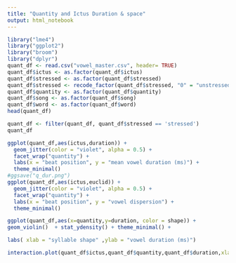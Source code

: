 ```yaml
---
title: "Quantity and Ictus Duration & space"
output: html_notebook
---
```


```r
library("lme4")
library("ggplot2")
library("broom")
library("dplyr")
quant_df <- read.csv("vowel_master.csv", header= TRUE)
quant_df$ictus <- as.factor(quant_df$ictus)
quant_df$stressed <- as.factor(quant_df$stressed)
quant_df$stressed <- recode_factor(quant_df$stressed, "0" = "unstressed","1" = "stressed")
quant_df$quantity <- as.factor(quant_df$quantity)
quant_df$song <- as.factor(quant_df$song)
quant_df$word <- as.factor(quant_df$word)
head(quant_df)
```

```r
quant_df <- filter(quant_df, quant_df$stressed == 'stressed')
quant_df
```

```r
ggplot(quant_df,aes(ictus,duration)) + 
  geom_jitter(color = "violet", alpha = 0.5) +
  facet_wrap("quantity") +
  labs(x = "beat position", y = "mean vowel duration (ms)") + 
  theme_minimal()
#ggsave("q_dur.png")
ggplot(quant_df,aes(ictus,euclid)) + 
  geom_jitter(color = "violet", alpha = 0.5) +
  facet_wrap("quantity") +
  labs(x = "beat position", y = "vowel dispersion") + 
  theme_minimal()

```

```r
ggplot(quant_df,aes(x=quantity,y=duration, color = shape)) +
geom_violin()  + stat_ydensity() + theme_minimal() +

labs( xlab = "syllable shape" ,ylab = "vowel duration (ms)") 
```

```r
interaction.plot(quant_df$ictus,quant_df$quantity,quant_df$duration,xlab="i",ylab="mean vowel duration(ms)",trace.label = "q")
```
